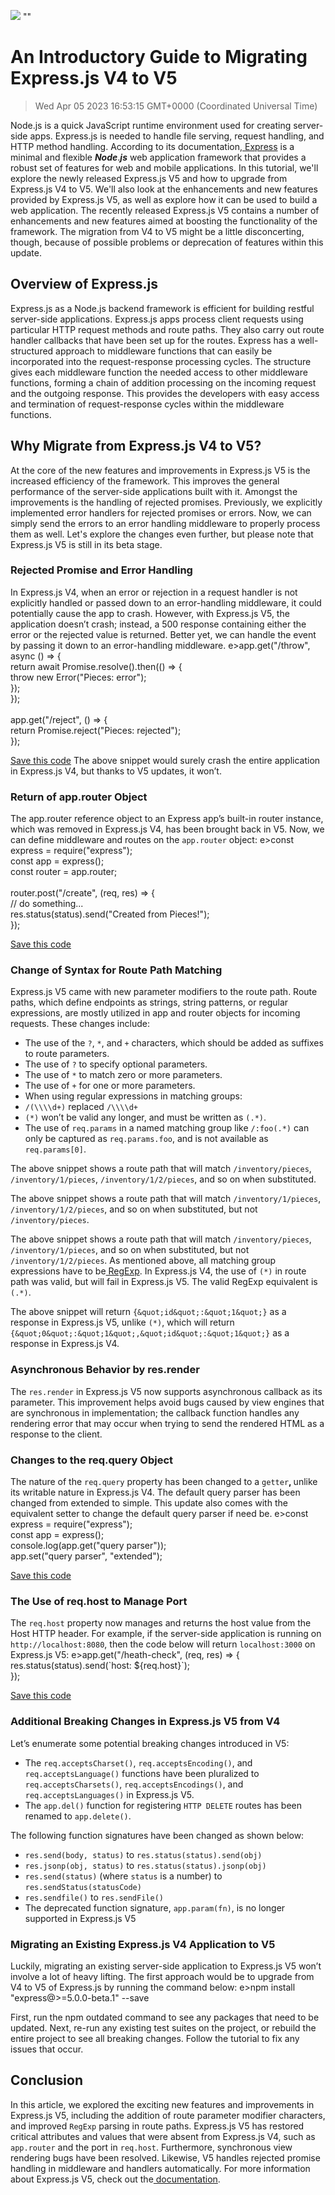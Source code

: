 ![](https://uploads-ssl.webflow.com/6143afec68f555387049efb3/63dd7918220dd879ddab0f2d_migratingexpress_js_ac8aad3349b859cabdc038ac31812f31_2000.jpeg)
""
# An Introductory Guide to Migrating Express.js V4 to V5
> Wed Apr 05 2023 16:53:15 GMT+0000 (Coordinated Universal Time)

Node.js is a quick JavaScript runtime environment used for creating server-side apps. Express.js is needed to handle file serving, request handling, and HTTP method handling. According to its documentation,<a href="https://expressjs.com/" target="_blank" rel="noopener noreferrer"> Express</a> is a minimal and flexible <strong><em>Node</em></strong>.<strong><em>js</em></strong> web application framework that provides a robust set of features for web and mobile applications.
In this tutorial, we'll explore the newly released Express.js V5 and how to upgrade from Express.js V4 to V5. We'll also look at the enhancements and new features provided by Express.js V5, as well as explore how it can be used to build a web application.
The recently released Express.js V5 contains a number of enhancements and new features aimed at boosting the functionality of the framework. The migration from V4 to V5 might be a little disconcerting, though, because of possible problems or deprecation of features within this update.

## Overview of Express.js
Express.js as a Node.js backend framework is efficient for building restful server-side applications. Express.js apps process client requests using particular HTTP request methods and route paths. They also carry out route handler callbacks that have been set up for the routes.
Express has a well-structured approach to middleware functions that can easily be incorporated into the request-response processing cycles. The structure gives each middleware function the needed access to other middleware functions, forming a chain of addition processing on the incoming request and the outgoing response. This provides the developers with easy access and termination of request-response cycles within the middleware functions.

## Why Migrate from Express.js V4 to V5?
At the core of the new features and improvements in Express.js V5 is the increased efficiency of the framework. This improves the general performance of the server-side applications built with it. Amongst the improvements is the handling of rejected promises. Previously, we explicitly implemented error handlers for rejected promises or errors. Now, we can simply send the errors to an error handling middleware to properly process them as well.
Let's explore the changes even further, but please note that Express.js V5 is still in its beta stage.

### Rejected Promise and Error Handling
In Express.js V4, when an error or rejection in a request handler is not explicitly handled or passed down to an error-handling middleware, it could potentially cause the app to crash. However, with Express.js V5, the application doesn’t crash; instead, a 500 response containing either the error or the rejected value is returned. Better yet, we can handle the event by passing it down to an error-handling middleware.
e>app.get(&quot;/throw&quot;, async () =&gt; {<br> return await Promise.resolve().then(() =&gt; {<br> throw new Error(&quot;Pieces: error&quot;);<br>  });<br>});<br><br>app.get(&quot;/reject&quot;, () =&gt; {<br> return Promise.reject(&quot;Pieces: rejected&quot;);<br>});</pre><p><a href="https://user-d6b93f60-4441-4576-aac8-a041d598ff4c-fhcmbheklq-uc.a.run.app/?p=44c845ab2f" target="_blank" rel="noopener noreferrer">Save this code</a>
The above snippet would surely crash the entire application in Express.js V4, but thanks to V5 updates, it won’t.

### Return of app.router Object
The app.router reference object to an Express app’s built-in router instance, which was removed in Express.js V4, has been brought back in V5. Now, we can define middleware and routes on the ```app.router``` object:
e>const express = require(&quot;express&quot;);<br>const app = express();<br>const router = app.router;<br><br>router.post(&quot;/create&quot;, (req, res) =&gt; {<br> // do something...<br>  res.status(status).send(&quot;Created from Pieces!&quot;);<br>});</pre><p><a href="https://user-d6b93f60-4441-4576-aac8-a041d598ff4c-fhcmbheklq-uc.a.run.app/?p=c75b4a885f" target="_blank" rel="noopener noreferrer">Save this code</a>

### Change of Syntax for Route Path Matching
Express.js V5 came with new parameter modifiers to the route path. Route paths, which define endpoints as strings, string patterns, or regular expressions, are mostly utilized in app and router objects for incoming requests. These changes include:
- The use of the ```?```, ```*```, and ```+``` characters, which should be added as suffixes to route parameters.
- The use of ```?``` to specify optional parameters.
- The use of ```*``` to match zero or more parameters.
- The use of ```+``` for one or more parameters.
- When using regular expressions in matching groups:
- ```/(\\\\d+)``` replaced ```/\\\\d+```
- ```(*)``` won’t be valid any longer, and must be written as ```(.*)```.
- The use of ```req.params``` in a named matching group like ```/:foo(.*)``` can only be captured as ```req.params.foo```, and is not available as ```req.params[0]```.


The above snippet shows a route path that will match ```/inventory/pieces```, ```/inventory/1/pieces```, ```/inventory/1/2/pieces```, and so on when substituted.

The above snippet shows a route path that will match ```/inventory/1/pieces```, ```/inventory/1/2/pieces```, and so on when substituted, but not ```/inventory/pieces```.

The above snippet shows a route path that will match ```/inventory/pieces```, ```/inventory/1/pieces```, and so on when substituted, but not ```/inventory/1/2/pieces```.
As mentioned above, all matching group expressions have to be<a href="https://developer.mozilla.org/en-US/docs/Web/JavaScript/Reference/Global_Objects/RegExp" target="_blank" rel="noopener noreferrer"> RegExp</a>. In Express.js V4, the use of ```(*)``` in route path was valid, but will fail in Express.js V5. The valid RegExp equivalent is ```(.*)```.

The above snippet will return ```{&quot;id&quot;:&quot;1&quot;}``` as a response in Express.js V5, unlike ```(*)```, which will return ```{&quot;0&quot;:&quot;1&quot;,&quot;id&quot;:&quot;1&quot;}``` as a response in Express.js V4.

### Asynchronous Behavior by res.render
The ```res.render``` in Express.js V5 now supports asynchronous callback as its parameter. This improvement helps avoid bugs caused by view engines that are synchronous in implementation; the callback function handles any rendering error that may occur when trying to send the rendered HTML as a response to the client.

### Changes to the req.query Object
The nature of the ```req.query``` property has been changed to a ```getter```<strong>, </strong>unlike its writable nature in Express.js V4.  The default query parser has been changed from extended to simple. This update also comes with the equivalent setter to change the default query parser if need be.
e>const express = require(&quot;express&quot;);<br>const app = express();<br>console.log(app.get(&quot;query parser&quot;));<br>app.set(&quot;query parser&quot;, &quot;extended&quot;);</pre><p><a href="https://user-d6b93f60-4441-4576-aac8-a041d598ff4c-fhcmbheklq-uc.a.run.app/?p=007c4293ac" target="_blank" rel="noopener noreferrer">Save this code</a>

### The Use of req.host to Manage Port
The ```req.host``` property now manages and returns the host value from the Host HTTP header. For example, if the server-side application is running on ```http://localhost:8080```, then the code below will return ```localhost:3000``` on Express.js V5:
e>app.get(&quot;/heath-check&quot;, (req, res) =&gt; {<br>  res.status(status).send(&#x60;host: ${req.host}&#x60;);<br>});</pre><p><a href="https://user-d6b93f60-4441-4576-aac8-a041d598ff4c-fhcmbheklq-uc.a.run.app/?p=064344bd44">Save this code</a>

### Additional Breaking Changes in Express.js V5 from V4
Let’s enumerate some potential breaking changes introduced in V5:
- The ```req.acceptsCharset()```, ```req.acceptsEncoding()```, and ```req.acceptsLanguage()``` functions have been pluralized to ```req.acceptsCharsets()```, ```req.acceptsEncodings()```, and ```req.acceptsLanguages()``` in Express.js V5.
- The ```app.del()``` function for registering ```HTTP DELETE``` routes has been renamed to ```app.delete()```.

The following function signatures have been changed as shown below:
- ```res.send(body, status)``` to ```res.status(status).send(obj)```
- ```res.jsonp(obj, status)``` to ```res.status(status).jsonp(obj)```
- ```res.send(status)``` (where ```status``` is a number) to ```res.sendStatus(statusCode)```
- ```res.sendfile()``` to ```res.sendFile()```
- The deprecated function signature, ```app.param(fn)```, is no longer supported in Express.js V5

### Migrating an Existing Express.js V4 Application to V5
Luckily, migrating an existing server-side application to Express.js V5 won’t involve a lot of heavy lifting. The first approach would be to upgrade from V4 to V5 of Express.js by running the command below:
e>npm install &quot;express@&gt;=5.0.0-beta.1&quot; --save</pre><p>First, run the npm outdated command to see any packages that need to be updated. Next, re-run any existing test suites on the project, or rebuild the entire project to see all breaking changes. Follow the tutorial to fix any issues that occur.

## Conclusion
In this article, we explored the exciting new features and improvements in Express.js V5, including the addition of route parameter modifier characters, and improved ```RegExp``` parsing in route paths. Express.js V5 has restored critical attributes and values that were absent from Express.js V4, such as ```app.router``` and the port in ```req.host```. Furthermore, synchronous view rendering bugs have been resolved. Likewise, V5 handles rejected promise handling in middleware and handlers automatically. For more information about Express.js V5, check out the<a href="https://expressjs.com/en/guide/migrating-5.html" target="_blank" rel="noopener noreferrer"> documentation</a>.
